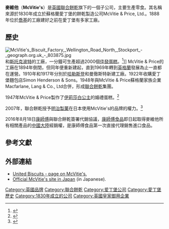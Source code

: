 {{Infobox company
| name             = McVitie's
| logo             = [[Image:New_McVitie's_Logo.jpg|220px]]
| logo_caption     = 2005年麥維他的標誌
| image            =
| image_caption    =
| trading_name     = <!-- d/b/a/, doing business as - if different from legal name above -->
| native_name      = <!-- Company's name in home country language -->
| native_name_lang = <!-- Use ISO 639-2 code, e.g. "fr" for French. If there is more than one native name, in different languages, enter those names using {{tl|lang}}, instead. -->
| romanized        =
| former type      =
| type             = 子公司
| traded_as        =
| industry         = 糕點糖果
| genre            = <!-- Only used with media and publishing companies -->
| fate             =
| predecessor      =
| successor        =
| foundation       = [[蘇格蘭|蘇格蘭]]，[[愛丁堡|愛丁堡]] ({{Start date|1830}})
| founder          = Robert McVitie
| defunct          = <!-- {{End date|YYYY|MM|DD}} -->
| location_city    =
| location_country = [[英國|英國]]
| locations        = <!-- Number of locations, stores, offices, etc. -->
| area_served      =
| key_people       =
| products         =
| production       =
| services         =
| revenue          =
| operating_income =
| net_income       =
| aum              = <!-- Only used with financial services companies -->
| assets           =
| equity           =
| owner            =
| num_employees    =
| parent           = [[聯合餅乾|聯合餅乾]]
| divisions        =
| subsid           =
| homepage         = {{URL|www.mcvities.com}}
| footnotes        =
| intl             =
| bodystyle        =
}}

'''麥維他'''（'''McVitie's'''）是[[英國|英國]][[聯合餅乾|聯合餅乾]]旗下的一個子公司，主要生產零食。其名稱來源於1830年成立於蘇格蘭愛丁堡的餅乾製造公司McVitie & Price, Ltd.。1888年位於[[喬基|喬基]]的工廠建好之前在愛丁堡有多家工廠。

==歷史==
[[File:McVitie's_Biscuit_Factory,_Wellington_Road_North,_Stockport_-_geograph.org.uk_-_803875.jpg|thumb]]和[[斯托克波特|斯托克波特]]的工廠，一分鐘可生產超過2000個[[佳發蛋糕|佳發蛋糕]]。<ref>{{Cite web |title=Jaffa Cakes - definitely not biscuits - prepare to take on imitators |last=Wallop |first=Harry |quote=The factory, which covers more than 10 acres, produces 2,000 Jaffa Cakes a minute |newspaper=The Daily Telegraph |date=6 May 2012 |accessdate=2013-07-24}}</ref>]]
McVitie & Price的工廠在1894年倒閉，但同年便重新建起，直到1969年轉到[[英格蘭|英格蘭]]發展為止一直都在運營。1910年和1917年分別於[[哈勒斯登|哈勒斯登]]和曼徹斯特新建工廠。1922年收購愛丁堡麵包店Simon Henderson & Sons。1948年與McVitie & Price蘇格蘭家族企業Macfarlane, Lang & Co., Ltd合併，形成[[聯合餅乾|聯合餅乾]]集團。

1947年McVitie & Price製作了[[伊莉莎白二世|伊莉莎白公主]]的婚禮蛋糕。<ref>{{cite news| url=http://news.bbc.co.uk/1/hi/uk/7100546.stm| title=Sixty facts about a royal marriage (item 43)| publisher=BBC News| accessdate=2008-01-15| date=2007-11-18| archive-date=2019-12-14| archive-url=https://web.archive.org/web/20191214000841/http://news.bbc.co.uk/1/hi/uk/7100546.stm| dead-url=no}}</ref>

2007年，聯合餅乾授予[[明治製菓|明治製菓]]在日本使用McVitie's的品牌的權力。<ref>{{cite web| url=http://www.nicecupofteaandasitdown.com/biscuits/previous.php3?item=157| title=Japanese McVities Digestives| publisher=nicecupofteaandasitdown.com| accessdate=2007-08-16| archive-date=2018-03-27| archive-url=https://web.archive.org/web/20180327050427/http://www.nicecupofteaandasitdown.com/biscuits/previous.php3?item=157| dead-url=no}}</ref>

2016年8月18日[[康師傅|康師傅]]與聯合餅乾簽署代銷協議，[[康師傅食品|康師傅食品]]即日起取得麥維他所有相關產品的[[中國大陸|中國大陸]]經銷權，是康師傅食品第一次直接代理銷售進口食品。

==參考文獻==
{{reflist}}

==外部連結==
*[https://web.archive.org/web/20131226203301/http://www.biscuits.com/our-brands.php?rnd=0zTwLC85blMtW1PU56aDfaF72UtG2iQbh3XSt6LOXXnJ3gyU9RbplWn7RncP7gzu United Biscuits - page on McVitie's.]
*[http://www.mcvities.jp/ Official McVitie's site in Japan]{{Dead link|date=2019年12月 |bot=InternetArchiveBot |fix-attempted=yes }} (in Japanese).

[[Category:英國品牌|Category:英國品牌]]
[[Category:聯合餅乾|Category:聯合餅乾]]
[[Category:爱丁堡公司|Category:爱丁堡公司]]
[[Category:愛丁堡歷史|Category:愛丁堡歷史]]
[[Category:1830年成立的公司|Category:1830年成立的公司]]
[[Category:英國皇家御用企業|Category:英國皇家御用企業]]